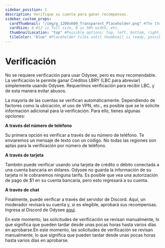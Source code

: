```yaml
---
sidebar_position: 1
description: Verifique su cuenta para ganar recompensas.
sidebar_custom_props:
  cardThumbnail: "/img/g_1200x600_Transparent_Placeholder.png" #The thumbnail on the category card.
  cardSize: 4 #12 is full size, 6 is 50% width, etc.
  thumbnailLocation: "top" #Possible options: top, left, bottom, right, none
  tileColor: "blue" #Placeholder tiles until thumbnail is ready, possible options: blue, cream, darkpurple, lightpurple, mauve, orange, pink, none
---
```


# Verificación

No se requiere verificación para usar Odysee, pero es muy recomendable. La verificación le permite ganar Créditos LBRY (LBC para abreviar) simplemente usando Odysee. Requerimos verificación para recibir LBC, y de esta manera evitar abusos.

La mayoría de las cuentas se verifican automáticamente. Dependiendo de factores como la ubicación, el uso de VPN, etc., es posible que se le solicite información adicional para la verificación. Para ello, tienes algunas opciones:

**A través del número de teléfono**

Su primera opción es verificar a través de su número de teléfono. Te enviaremos un mensaje de texto con un código. No todas las regiones son aptas para la verificación por número de teléfono.

**A través de tarjeta**

También puede verificar usando una tarjeta de crédito o débito conectada a una cuenta bancaria en dólares. Odysee no guarda la información de su tarjeta ni le cobraremos ninguna tarifa. Es posible que vea una autorización de pago de $1 en su cuenta bancaria, pero esto regresará a su cuenta.

**A través de chat**

Finalmente, puede verificar a través del servidor de Discord. Aquí, un moderador revisará su cuenta y, si es elegible, aprobará sus recompensas. Ingresa al Discord de Odysee [aquí](https://discord.com/invite/sWedwsNWjX).

En este momento, las solicitudes de verificación se revisan manualmente, lo que significa que pueden tardar desde unas pocas horas hasta varios días en aprobarse.En este momento, las solicitudes de verificación se revisan manualmente, lo que significa que pueden tardar desde unas pocas horas hasta varios días en aprobarse.